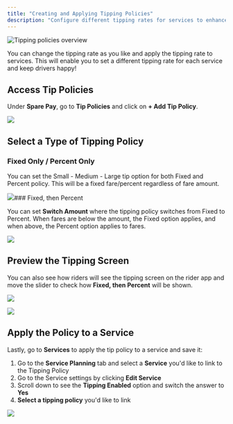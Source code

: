 ```yaml
---
title: "Creating and Applying Tipping Policies"
description: "Configure different tipping rates for services to enhance driver satisfaction"
---
```


![Tipping policies overview](https://spare-74fa64f80617.intercom-attachments-1.com/i/o/972640435/8d70a355f80fc4d8c5b84d94/aOOG8iKhvQY70MvLZYozH9BcWR6DWWU4EA.png?expires=1753820100&signature=6f0dee46a70dcc0cc03032db9c8089cf35f2f7da9c98c93b3ea7c8d276e4d995&req=fSclEM1%2BmYJaFb4f3HP0gCJbI38d%2FHs3JD74%2BJGSGq3tsuMjBcsgJp7FfoZ%2B%0AEiA%3D%0A)

You can change the tipping rate as you like and apply the tipping rate to services. This will enable you to set a different tipping rate for each service and keep drivers happy!

## Access Tip Policies

Under **Spare Pay**, go to **Tip Policies** and click on **+ Add Tip Policy**.

![](https://spare-74fa64f80617.intercom-attachments-1.com/i/o/972640441/4e076d9dd74ad8f418092a57/Nvm99fTd4e7lTB0GBb49qdkazRADwkUR0Q.png?expires=1753820100&signature=b1d2d1a6ce7cf66b6823a825b394c585d2491531f7dba7d1e65089f9bfaff497&req=fSclEM1%2BmYVeFb4f3HP0gCigjCQ4A81%2BcAKrF3UAN7GMXWjvz2CqH3mHlCkp%0Ac70%3D%0A)

## Select a Type of Tipping Policy

### Fixed Only / Percent Only

You can set the Small - Medium - Large tip option for both Fixed and Percent policy. This will be a fixed fare/percent regardless of fare amount.

![](https://spare-74fa64f80617.intercom-attachments-1.com/i/o/972640447/f617baf0d37a9c0c6609436a/IA5UT6cMIdsH8E83KuAbVSJDKITi6xFb9g.png?expires=1753820100&signature=2f5b1e1b645562d7c535b6470068836946716166a60d57f51809a91c6d4a0670&req=fSclEM1%2BmYVYFb4f3HP0gFq5n5Ebzij7f07%2BJhG9ROhuacIBlgPSJQyu4ysF%0AXWc%3D%0A)### Fixed, then Percent

You can set **Switch Amount** where the tipping policy switches from Fixed to Percent. When fares are below the amount, the Fixed option applies, and when above, the Percent option applies to fares.

![](https://spare-74fa64f80617.intercom-attachments-1.com/i/o/972640450/bbc9c73108a71e15802916c4/HhSo3YxXcKBGMEIrD1ZVe-t1PLR9S2pKMw.png?expires=1753820100&signature=1602e572a24ca2769cd1705ea7a6ca6d2782d96f0b97d18de09778d11390416e&req=fSclEM1%2BmYRfFb4f3HP0gBXm6o4xVuRmFFtN8fPGuP%2FfXnm6E3Sq6Po5zRVe%0A5zg%3D%0A)

## Preview the Tipping Screen

You can also see how riders will see the tipping screen on the rider app and move the slider to check how **Fixed, then Percent** will be shown.

![](https://spare-74fa64f80617.intercom-attachments-1.com/i/o/972640452/88a18e24119f785f782f959a/z6T4Mmtx3yOZr3vQ3-BHKEYz6SB7zIIE8Q.png?expires=1753820100&signature=00fb0e64811e81dc74b70d7ca691e96d56854c6c805c1d3e745bf4f57ef3b7cf&req=fSclEM1%2BmYRdFb4f3HP0gG%2BUmERULMpFAl0%2FTW21LxdmUpBgxtyf%2B5SUOtNT%0AIic%3D%0A)

![](https://spare-74fa64f80617.intercom-attachments-1.com/i/o/972640454/0c31cf908ec1f838cfd941fa/Hx56-4meQJYDPGJuUspr3cS6VZ0CxY0PJw.png?expires=1753820100&signature=097cea06102a14449c79c1156df455250f22cbf2bb91155bcdb40e31eb7e5d00&req=fSclEM1%2BmYRbFb4f3HP0gKyJX4xGVFgPaqScakGgram8RX5HKDniShWXi4Ej%0AuX4%3D%0A)

## Apply the Policy to a Service

Lastly, go to **Services** to apply the tip policy to a service and save it:

1. Go to the **Service Planning** tab and select a **Service** you'd like to link to the Tipping Policy
2. Go to the Service settings by clicking **Edit Service**
3. Scroll down to see the **Tipping Enabled** option and switch the answer to **Yes**
4. **Select a tipping policy** you'd like to link

![](https://spare-74fa64f80617.intercom-attachments-1.com/i/o/972640457/cc9201fe8ffad5a416adfad7/OWypozv1OW5BwoVcqoZYFEYn-g0pYA9lVw.png?expires=1753820100&signature=be8ffc24e361629e7d0180bf9859396d1b9982e10d832ac4d95243dee4ebeaf7&req=fSclEM1%2BmYRYFb4f3HP0gB7NtDfE96gEHpLI9dB%2F5w28tdM%2FcmfKUeOJDnf0%0A54s%3D%0A)
